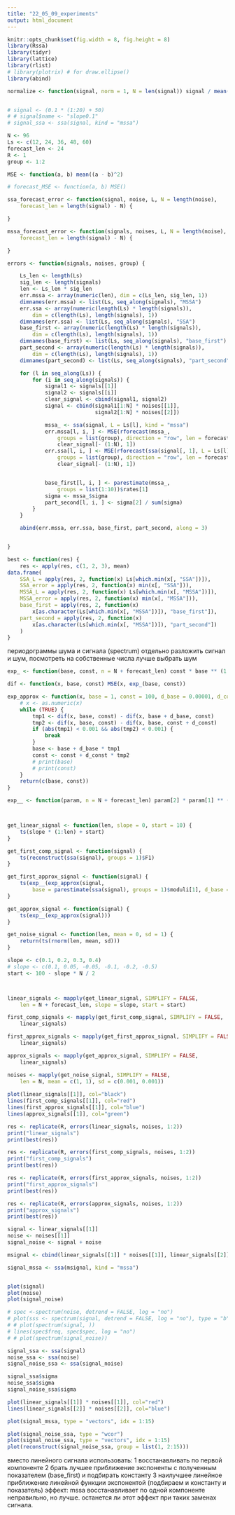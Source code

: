 ```yaml
---
title: "22_05_09_experiments"
output: html_document
---
```


```r
knitr::opts_chunk$set(fig.width = 8, fig.height = 8)
library(Rssa)
library(tidyr)
library(lattice)
library(rlist)
# library(plotrix) # for draw.ellipse()
library(abind)
```

```r
normalize <- function(signal, norm = 1, N = len(signal)) signal / mean(signal[1:N]) * norm


# signal <- (0.1 * (1:20) + 50)
# # signal$name <- "slope0.1"
# signal_ssa <- ssa(signal, kind = "mssa")


```


```r
N <- 96
Ls <- c(12, 24, 36, 48, 60)
forecast_len <- 24
R <- 1
group <- 1:2
```

```r
MSE <- function(a, b) mean((a - b)^2)

# forecast_MSE <- function(a, b) MSE()

ssa_forecast_error <- function(signal, noise, L, N = length(noise),
    forecast_len = length(signal) - N) {

}

mssa_forecast_error <- function(signals, noises, L, N = length(noise),
    forecast_len = length(signal) - N) {

}

errors <- function(signals, noises, group) {

    Ls_len <- length(Ls)
    sig_len <- length(signals)
    len <- Ls_len * sig_len
    err.mssa <- array(numeric(len), dim = c(Ls_len, sig_len, 1))
    dimnames(err.mssa) <- list(Ls, seq_along(signals), "MSSA")
    err.ssa <- array(numeric(length(Ls) * length(signals)),
        dim = c(length(Ls), length(signals), 1))
    dimnames(err.ssa) <- list(Ls, seq_along(signals), "SSA")
    base_first <- array(numeric(length(Ls) * length(signals)),
        dim = c(length(Ls), length(signals), 1))
    dimnames(base_first) <- list(Ls, seq_along(signals), "base_first")
    part_second <- array(numeric(length(Ls) * length(signals)),
        dim = c(length(Ls), length(signals), 1))
    dimnames(part_second) <- list(Ls, seq_along(signals), "part_second")

    for (l in seq_along(Ls)) {
        for (i in seq_along(signals)) {
            signal1 <- signals[[1]]
            signal2 <- signals[[i]]
            clear_signal <- cbind(signal1, signal2)
            signal <- cbind(signal1[1:N] * noises[[1]],
                            signal2[1:N] * noises[[2]])

            mssa_ <- ssa(signal, L = Ls[l], kind = "mssa")
            err.mssa[l, i, ] <- MSE(rforecast(mssa_,
                groups = list(group), direction = "row", len = forecast_len)[, 1],
                clear_signal[- (1:N), 1])
            err.ssa[l, i, ] <- MSE(rforecast(ssa(signal[, 1], L = Ls[l]),
                groups = list(group), direction = "row", len = forecast_len),
                clear_signal[- (1:N), 1])


            base_first[l, i, ] <- parestimate(mssa_,
                groups = list(1:10))$rates[1]
            sigma <- mssa_$sigma
            part_second[l, i, ] <- sigma[2] / sum(sigma)
        }
    }

    abind(err.mssa, err.ssa, base_first, part_second, along = 3)


}

best <- function(res) {
    res <- apply(res, c(1, 2, 3), mean)
data.frame(
    SSA_L = apply(res, 2, function(x) Ls[which.min(x[, "SSA"])]),
    SSA_error = apply(res, 2, function(x) min(x[, "SSA"])),
    MSSA_L = apply(res, 2, function(x) Ls[which.min(x[, "MSSA"])]),
    MSSA_error = apply(res, 2, function(x) min(x[, "MSSA"])),
    base_first = apply(res, 2, function(x)
        x[as.character(Ls[which.min(x[, "MSSA"])]), "base_first"]),
    part_second = apply(res, 2, function(x)
        x[as.character(Ls[which.min(x[, "MSSA"])]), "part_second"])
    )
}
```


периодограммы шума и сигнала (spectrum)
отдельно разложить сигнал и шум, посмотреть на собственные числа
лучше выбрать шум

```r

exp_ <- function(base, const, n = N + forecast_len) const * base ** (1:n)

dif <- function(x, base, const) MSE(x, exp_(base, const))

exp_approx <- function(x, base = 1, const = 100, d_base = 0.00001, d_const = 0.1) {
    # x <- as.numeric(x)
    while (TRUE) {
        tmp1 <- dif(x, base, const) - dif(x, base + d_base, const)
        tmp2 <- dif(x, base, const) - dif(x, base, const + d_const)
        if (abs(tmp1) < 0.001 && abs(tmp2) < 0.001) {
            break
        }
        base <- base + d_base * tmp1
        const <- const + d_const * tmp2
        # print(base)
        # print(const)
    }
    return(c(base, const))
}

exp__ <- function(param, n = N + forecast_len) param[2] * param[1] ** (1:n)




```



```r
get_linear_signal <- function(len, slope = 0, start = 10) {
    ts(slope * (1:len) + start)
}

get_first_comp_signal <- function(signal) {
    ts(reconstruct(ssa(signal), groups = 1)$F1)
}

get_first_approx_signal <- function(signal) {
    ts(exp__(exp_approx(signal,
        base = parestimate(ssa(signal), groups = 1)$moduli[1], d_base = 0)))
}

get_approx_signal <- function(signal) {
    ts(exp__(exp_approx(signal)))
}

get_noise_signal <- function(len, mean = 0, sd = 1) {
    return(ts(rnorm(len, mean, sd)))
}
```


```r
slope <- c(0.1, 0.2, 0.3, 0.4)
# slope <- c(0.1, 0.05, -0.05, -0.1, -0.2, -0.5)
start <- 100 - slope * N / 2



linear_signals <- mapply(get_linear_signal, SIMPLIFY = FALSE,
    len = N + forecast_len, slope = slope, start = start)

first_comp_signals <- mapply(get_first_comp_signal, SIMPLIFY = FALSE,
    linear_signals)

first_approx_signals <- mapply(get_first_approx_signal, SIMPLIFY = FALSE,
    linear_signals)

approx_signals <- mapply(get_approx_signal, SIMPLIFY = FALSE,
    linear_signals)

noises <- mapply(get_noise_signal, SIMPLIFY = FALSE,
    len = N, mean = c(1, 1), sd = c(0.001, 0.001))
 
plot(linear_signals[[1]], col="black")
lines(first_comp_signals[[1]], col="red")
lines(first_approx_signals[[1]], col="blue")
lines(approx_signals[[1]], col="green")

```

```r
res <- replicate(R, errors(linear_signals, noises, 1:2))
print("linear_signals")
print(best(res))

res <- replicate(R, errors(first_comp_signals, noises, 1:2))
print("first_comp_signals")
print(best(res))

res <- replicate(R, errors(first_approx_signals, noises, 1:2))
print("first_approx_signals")
print(best(res))

res <- replicate(R, errors(approx_signals, noises, 1:2))
print("approx_signals")
print(best(res))
```


```r
signal <- linear_signals[[1]]
noise <- noises[[1]]
signal_noise <- signal + noise

msignal <- cbind(linear_signals[[1]] * noises[[1]], linear_signals[[2]] * noises[[2]])

signal_mssa <- ssa(msignal, kind = "mssa")


plot(signal)
plot(noise)
plot(signal_noise)

# spec <-spectrum(noise, detrend = FALSE, log = "no")
# plot(sss <- spectrum(signal, detrend = FALSE, log = "no"), type = "b", symbols = "o")
# # plot(spectrum(signal, ))
# lines(spec$freq, spec$spec, log = "no")
# # plot(spectrum(signal_noise))

signal_ssa <- ssa(signal)
noise_ssa <- ssa(noise)
signal_noise_ssa <- ssa(signal_noise)

signal_ssa$sigma
noise_ssa$sigma
signal_noise_ssa$sigma

plot(linear_signals[[1]] * noises[[1]], col="red")
lines(linear_signals[[2]] * noises[[2]], col="blue")

plot(signal_mssa, type = "vectors", idx = 1:15)

plot(signal_noise_ssa, type = "wcor")
plot(signal_noise_ssa, type = "vectors", idx = 1:15)
plot(reconstruct(signal_noise_ssa, group = list(1, 2:15)))
```


вместо линейного сигнала использовать:
1 восстанавливать по первой компоненте
2 брать лучшее приближение экспоненты с полученным показателем (base_first) и подбирать константу
3 наилучшее линейное приближение линейной функции экспонентой (подбираем и константу и показатель)
эффект: mssa восстанавливает по одной компоненте неправильно, но лучше.
останется ли этот эффект при таких заменах сигнала.
